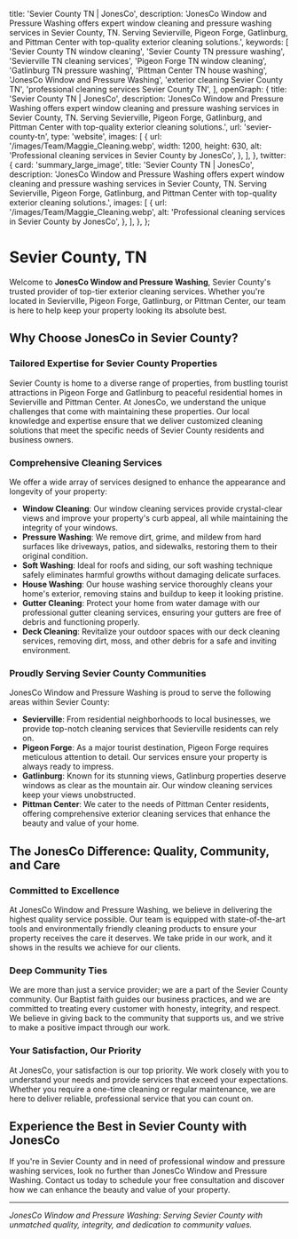 
  title: 'Sevier County TN | JonesCo',
  description:
    'JonesCo Window and Pressure Washing offers expert window cleaning and pressure washing services in Sevier County, TN. Serving Sevierville, Pigeon Forge, Gatlinburg, and Pittman Center with top-quality exterior cleaning solutions.',
  keywords: [
    'Sevier County TN window cleaning',
    'Sevier County TN pressure washing',
    'Sevierville TN cleaning services',
    'Pigeon Forge TN window cleaning',
    'Gatlinburg TN pressure washing',
    'Pittman Center TN house washing',
    'JonesCo Window and Pressure Washing',
    'exterior cleaning Sevier County TN',
    'professional cleaning services Sevier County TN',
  ],
  openGraph: {
    title: 'Sevier County TN | JonesCo',
    description:
      'JonesCo Window and Pressure Washing offers expert window cleaning and pressure washing services in Sevier County, TN. Serving Sevierville, Pigeon Forge, Gatlinburg, and Pittman Center with top-quality exterior cleaning solutions.',
    url: 'sevier-county-tn',
    type: 'website',
    images: [
      {
        url: '/images/Team/Maggie_Cleaning.webp',
        width: 1200,
        height: 630,
        alt: 'Professional cleaning services in Sevier County by JonesCo',
      },
    ],
  },
  twitter: {
    card: 'summary_large_image',
    title: 'Sevier County TN | JonesCo',
    description:
      'JonesCo Window and Pressure Washing offers expert window cleaning and pressure washing services in Sevier County, TN. Serving Sevierville, Pigeon Forge, Gatlinburg, and Pittman Center with top-quality exterior cleaning solutions.',
    images: [
      {
        url: '/images/Team/Maggie_Cleaning.webp',
        alt: 'Professional cleaning services in Sevier County by JonesCo',
      },
    ],
  },
};

# Sevier County, TN

Welcome to **JonesCo Window and Pressure Washing**, Sevier County's trusted provider of top-tier exterior cleaning services. Whether you're located in Sevierville, Pigeon Forge, Gatlinburg, or Pittman Center, our team is here to help keep your property looking its absolute best.

## Why Choose JonesCo in Sevier County?

### Tailored Expertise for Sevier County Properties
Sevier County is home to a diverse range of properties, from bustling tourist attractions in Pigeon Forge and Gatlinburg to peaceful residential homes in Sevierville and Pittman Center. At JonesCo, we understand the unique challenges that come with maintaining these properties. Our local knowledge and expertise ensure that we deliver customized cleaning solutions that meet the specific needs of Sevier County residents and business owners.

### Comprehensive Cleaning Services

We offer a wide array of services designed to enhance the appearance and longevity of your property:

- **Window Cleaning**: Our window cleaning services provide crystal-clear views and improve your property's curb appeal, all while maintaining the integrity of your windows.
- **Pressure Washing**: We remove dirt, grime, and mildew from hard surfaces like driveways, patios, and sidewalks, restoring them to their original condition.
- **Soft Washing**: Ideal for roofs and siding, our soft washing technique safely eliminates harmful growths without damaging delicate surfaces.
- **House Washing**: Our house washing service thoroughly cleans your home's exterior, removing stains and buildup to keep it looking pristine.
- **Gutter Cleaning**: Protect your home from water damage with our professional gutter cleaning services, ensuring your gutters are free of debris and functioning properly.
- **Deck Cleaning**: Revitalize your outdoor spaces with our deck cleaning services, removing dirt, moss, and other debris for a safe and inviting environment.

### Proudly Serving Sevier County Communities

JonesCo Window and Pressure Washing is proud to serve the following areas within Sevier County:

- **Sevierville**: From residential neighborhoods to local businesses, we provide top-notch cleaning services that Sevierville residents can rely on.
- **Pigeon Forge**: As a major tourist destination, Pigeon Forge requires meticulous attention to detail. Our services ensure your property is always ready to impress.
- **Gatlinburg**: Known for its stunning views, Gatlinburg properties deserve windows as clear as the mountain air. Our window cleaning services keep your views unobstructed.
- **Pittman Center**: We cater to the needs of Pittman Center residents, offering comprehensive exterior cleaning services that enhance the beauty and value of your home.

## The JonesCo Difference: Quality, Community, and Care

### Committed to Excellence
At JonesCo Window and Pressure Washing, we believe in delivering the highest quality service possible. Our team is equipped with state-of-the-art tools and environmentally friendly cleaning products to ensure your property receives the care it deserves. We take pride in our work, and it shows in the results we achieve for our clients.

### Deep Community Ties
We are more than just a service provider; we are a part of the Sevier County community. Our Baptist faith guides our business practices, and we are committed to treating every customer with honesty, integrity, and respect. We believe in giving back to the community that supports us, and we strive to make a positive impact through our work.

### Your Satisfaction, Our Priority
At JonesCo, your satisfaction is our top priority. We work closely with you to understand your needs and provide services that exceed your expectations. Whether you require a one-time cleaning or regular maintenance, we are here to deliver reliable, professional service that you can count on.

## Experience the Best in Sevier County with JonesCo

If you're in Sevier County and in need of professional window and pressure washing services, look no further than JonesCo Window and Pressure Washing. Contact us today to schedule your free consultation and discover how we can enhance the beauty and value of your property.

---

*JonesCo Window and Pressure Washing: Serving Sevier County with unmatched quality, integrity, and dedication to community values.*
